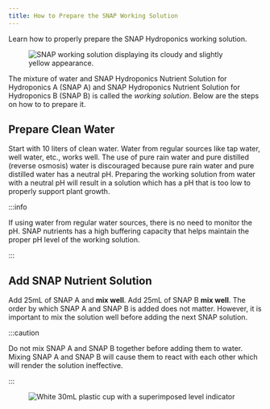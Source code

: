 ```yaml
---
title: How to Prepare the SNAP Working Solution
---
```



<Lead>

Learn how to properly prepare the SNAP Hydroponics working solution.

</Lead>


<Figure caption="Properly prepared SNAP working solution has a cloudy and
slightly yellow appearance.">

![SNAP working solution displaying its cloudy and slightly yellow appearance.\
](/img/working-solution.jpg)

</Figure>

The mixture of water and SNAP Hydroponics Nutrient Solution for Hydroponics A
(SNAP A) and SNAP Hydroponics Nutrient Solution for Hydroponics B (SNAP B) is
called the _working solution_. Below are the steps on how to to prepare it.

## Prepare Clean Water

Start with 10 liters of clean water. Water from regular sources like tap water,
well water, etc., works well. The use of pure rain water and pure distilled
(reverse osmosis) water is discouraged because pure rain water and pure distilled
water has a neutral pH. Preparing the working solution from water with a neutral
pH will result in a solution which has a pH that is too low to properly support
plant growth.

:::info

If using water from regular water sources, there is no need to monitor the pH.
SNAP nutrients has a high buffering capacity that helps maintain the proper
pH level of the working solution.

:::

## Add SNAP Nutrient Solution

Add 25mL of SNAP A and **mix well**. Add 25mL of SNAP B **mix well**. The order
by which SNAP A and SNAP B is added does not matter. However, it is important
to mix the solution well before adding the next SNAP solution.

:::caution

Do not mix SNAP A and SNAP B together before adding them to water. Mixing SNAP A
and SNAP B will cause them to react with each other which will render the
solution ineffective.

:::

<Figure caption="Filling up this cup to the level indicated is 25mL.">

![White 30mL plastic cup with a superimposed level indicator](/img/measuring-cup.jpg)

</Figure>